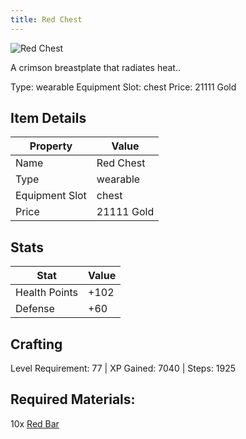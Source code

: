 ```yaml
---
title: Red Chest
---
```


<div className="flex items-start gap-6 mb-8">
  <div className="flex-shrink-0">
    <img src="/assets/resources/smithing/red_chest.png" alt="Red Chest" className="w-24 h-24 border rounded-lg" />
  </div>
  <div className="flex-1">
    <div className="space-y-2">
      <p className="text-lg text-muted-foreground">A crimson breastplate that radiates heat..</p>
      <div className="flex flex-wrap gap-4 text-sm">
        <span className="px-2 py-1 bg-green-100 dark:bg-green-900 rounded-md">
          Type: wearable
        </span>
        <span className="px-2 py-1 bg-purple-100 dark:bg-purple-900 rounded-md">
          Equipment Slot: chest
        </span>
        <span className="px-2 py-1 bg-yellow-100 dark:bg-yellow-900 rounded-md">
          Price: 21111 Gold
        </span>
      </div>
    </div>
  </div>
</div>

## Item Details
| Property | Value |
|----------|-------|
| Name | Red Chest |
| Type | wearable |
| Equipment Slot | chest |
| Price | 21111 Gold |

## Stats
| Stat | Value |
|------|-------|
| Health Points | +102 |
| Defense | +60 |

## Crafting
Level Requirement: 77 | XP Gained: 7040 | Steps: 1925

## Required Materials:
10x [Red Bar](/docs/resources/individual/red_bar)

